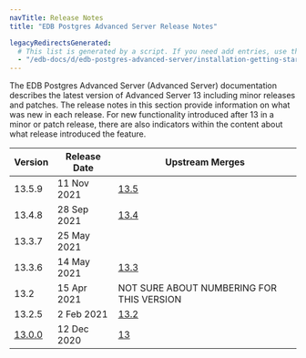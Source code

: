 ```yaml
---
navTitle: Release Notes
title: "EDB Postgres Advanced Server Release Notes"

legacyRedirectsGenerated:
  # This list is generated by a script. If you need add entries, use the `legacyRedirects` key.
  - "/edb-docs/d/edb-postgres-advanced-server/installation-getting-started/release-notes/13/index.html"
---
```


The EDB Postgres Advanced Server (Advanced Server) documentation describes the latest version of Advanced Server 13 including minor releases and patches. The release notes in this section provide information on what was new in each release. For new functionality introduced after 13 in a minor or patch release, there are also indicators within the content about what release introduced the feature.

| Version | Release Date | Upstream Merges | 
| ------- | ------------ | --------------- | 
| 13.5.9  | 11 Nov 2021  | [13.5](https://www.postgresql.org/about/news/postgresql-141-135-129-1114-1019-and-9624-released-2349/) | 
| 13.4.8  | 28 Sep 2021  | [13.4](https://www.postgresql.org/about/news/postgresql-134-128-1113-1018-9623-and-14-beta-3-released-2277/) | 
| 13.3.7  | 25 May 2021  | |
| 13.3.6  | 14 May 2021  | [13.3](https://www.postgresql.org/about/news/postgresql-133-127-1112-1017-and-9622-released-2210/) |
| 13.2    | 15 Apr 2021  | NOT SURE ABOUT NUMBERING FOR THIS VERSION |
| 13.2.5  | 2 Feb 2021   | [13.2](https://www.postgresql.org/about/news/postgresql-132-126-1111-1016-9621-and-9525-released-2165/) |
| [13.0.0](20_epas13_rel_notes) | 12 Dec 2020 | [13](hhttps://www.postgresql.org/docs/13/release-13.html) |
